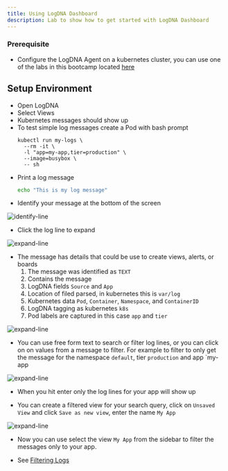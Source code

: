 ```yaml
---
title: Using LogDNA Dashboard
description: Lab to show how to get started with LogDNA Dashboard
---
```



### Prerequisite

- Configure the LogDNA Agent on a kubernetes cluster, you can use one of the labs in this bootcamp located [here](/monitoring/logdna/#activities)

## Setup Environment

- Open LogDNA
- Select Views
- Kubernetes messages should show up
- To test simple log messages create a Pod with bash prompt
    ```
    kubectl run my-logs \
      --rm -it \
      -l "app=my-app,tier=production" \
      --image=busybox \
      -- sh
    ```
- Print a log message
    ```bash
    echo "This is my log message"
    ```
- Identify your message at the bottom of the screen

![identify-line](./images/identify-line.png)

- Click the log line to expand

![expand-line](./images/expand-line.png)

- The message has details that could be use to create views, alerts, or boards
    1. The message was identified as `TEXT`
    2. Contains the message
    3. LogDNA fields `Source` and `App`
    4. Location of filed parsed, in kubernetes this is `var/log`
    5. Kubernetes data `Pod`, `Container`, `Namespace`, and `ContainerID`
    6. LogDNA tagging as kubernetes `k8s`
    7. Pod labels are captured in this case `app` and `tier`

![expand-line](./images/details-line.png)

- You can use free form text to search or filter log lines, or you can click on on values from a message to filter. For example to filter to only get the message for the namespace `default`, tier `production` and app `my-app

![expand-line](./images/filtering-line.png)

- When you hit enter only the log lines for your app will show up

- You can create a filtered view for your search query, click on `Unsaved View` and click `Save as new view`, enter the name `My App`

![expand-line](./images/new-view.png)

- Now you can use select the view `My App` from the sidebar to filter the messages only to your app.

- See [Filtering Logs](https://docs.logdna.com/docs/filters)



